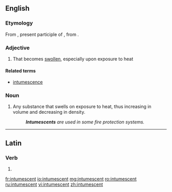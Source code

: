 ==English==

===Etymology===
From {{etyl|la|en}} {{term|intumēscēns|lang=la}}, present participle of {{term|intumescō||rise, swell|lang=la}}, from {{term|tumescō||become inflated|lang=la}}.

===Adjective===
{{en-adj}}

# That becomes [[swollen]], especially upon exposure to heat

====Related terms====
* [[intumescence]]

===Noun===
{{en-noun}}

# Any substance that swells on exposure to heat, thus increasing in volume and decreasing in density.
#: '''''Intumescents''' are used in some fire protection systems.''

----

==Latin==

===Verb===
{{la-verb-form|intumēscent}}

# {{inflection of|intumēscō||3|p|futr|actv|indc|lang=la}}

[[fr:intumescent]]
[[io:intumescent]]
[[mg:intumescent]]
[[ro:intumescent]]
[[ru:intumescent]]
[[vi:intumescent]]
[[zh:intumescent]]